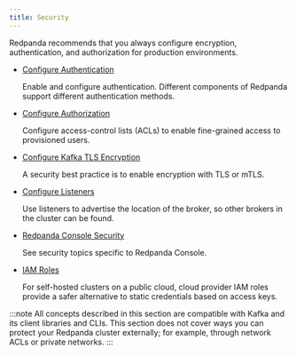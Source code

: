 ```yaml
---
title: Security
---
```


<head>
    <meta name="title" content="Security | Redpanda Docs"/>
    <meta name="description" content="Security index page."/>
</head>

Redpanda recommends that you always configure encryption, authentication, and authorization for production environments. 

- [Configure Authentication](../security/authentication)
  
  Enable and configure authentication. Different components of Redpanda support different authentication methods.

- [Configure Authorization](../security/authorization)
  
  Configure access-control lists (ACLs) to enable fine-grained access to provisioned users. 

- [Configure Kafka TLS Encryption](../security/encryption)
  
  A security best practice is to enable encryption with TLS or mTLS. 

- [Configure Listeners](../security/listener-configuration)

  Use listeners to advertise the location of the broker, so other brokers in the cluster can be found. 

- [Redpanda Console Security](../security/console)

  See security topics specific to Redpanda Console. 

- [IAM Roles](../security/iam-roles)

  For self-hosted clusters on a public cloud, cloud provider IAM roles provide a safer alternative to static credentials based on access keys.

:::note
All concepts described in this section are compatible with Kafka and its client libraries and CLIs. This section does not cover ways you can protect your Redpanda cluster externally; for example, through network ACLs or private networks.
:::